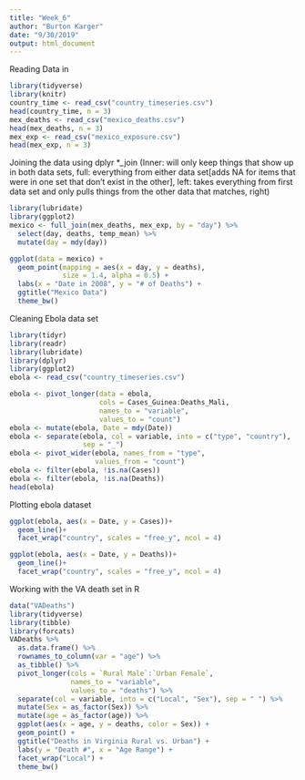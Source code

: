 ```yaml
---
title: "Week_6"
author: "Burton Karger"
date: "9/30/2019"
output: html_document
---
```

Reading Data in
```r
library(tidyverse)
library(knitr)
country_time <- read_csv("country_timeseries.csv")
head(country_time, n = 3)
mex_deaths <- read_csv("mexico_deaths.csv")
head(mex_deaths, n = 3)
mex_exp <- read_csv("mexico_exposure.csv")
head(mex_exp, n = 3)
```
Joining the data using dplyr *_join (Inner: will only keep things that show up in both data sets, full: everything from either data set[adds NA for items that were in one set that don't exist in the other], left: takes everything from first data set and only pulls things from the other data that matches, right)
```r
library(lubridate)
library(ggplot2)
mexico <- full_join(mex_deaths, mex_exp, by = "day") %>% 
  select(day, deaths, temp_mean) %>% 
  mutate(day = mdy(day))

ggplot(data = mexico) +
  geom_point(mapping = aes(x = day, y = deaths), 
             size = 1.4, alpha = 0.5) +
  labs(x = "Date in 2008", y = "# of Deaths") +
  ggtitle("Mexico Data")
  theme_bw()
```
Cleaning Ebola data set
```r
library(tidyr)
library(readr)
library(lubridate)
library(dplyr)
library(ggplot2)
ebola <- read_csv("country_timeseries.csv")

ebola <- pivot_longer(data = ebola,
                      cols = Cases_Guinea:Deaths_Mali,
                      names_to = "variable",
                      values_to = "count")
ebola <- mutate(ebola, Date = mdy(Date))
ebola <- separate(ebola, col = variable, into = c("type", "country"),
                  sep = "_")
ebola <- pivot_wider(ebola, names_from = "type",
                     values_from = "count")
ebola <- filter(ebola, !is.na(Cases))
ebola <- filter(ebola, !is.na(Deaths))
head(ebola)
```
Plotting ebola dataset
```r
ggplot(ebola, aes(x = Date, y = Cases))+
  geom_line()+
  facet_wrap("country", scales = "free_y", ncol = 4)
```

```r
ggplot(ebola, aes(x = Date, y = Deaths))+
  geom_line()+
  facet_wrap("country", scales = "free_y", ncol = 4)
```
Working with the VA death set in R

```r
data("VADeaths")
library(tidyverse)
library(tibble)
library(forcats)
VADeaths %>%
  as.data.frame() %>% 
  rownames_to_column(var = "age") %>% 
  as_tibble() %>%
  pivot_longer(cols = `Rural Male`:`Urban Female`,
               names_to = "variable",
               values_to = "deaths") %>% 
  separate(col = variable, into = c("Local", "Sex"), sep = " ") %>% 
  mutate(Sex = as_factor(Sex)) %>% 
  mutate(age = as_factor(age)) %>% 
  ggplot(aes(x = age, y = deaths, color = Sex)) +
  geom_point() +
  ggtitle("Deaths in Virginia Rural vs. Urban") +
  labs(y = "Death #", x = "Age Range") +
  facet_wrap("Local") +
  theme_bw() 
```


